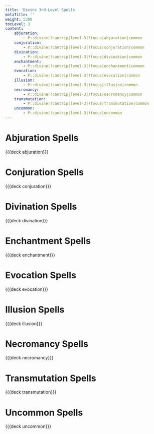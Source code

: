 ```yaml
---
title: 'Divine 3rd-Level Spells'
metaTitle: ''
weight: 5300
tocLevel: 3
content:
    abjuration:
        - P::divine|!cantrip|level-3|!focus|abjuration|common
    conjuration:
        - P::divine|!cantrip|level-3|!focus|conjuration|common
    divination:
        - P::divine|!cantrip|level-3|!focus|divination|common
    enchantment:
        - P::divine|!cantrip|level-3|!focus|enchantment|common
    evocation:
        - P::divine|!cantrip|level-3|!focus|evocation|common
    illusion:
        - P::divine|!cantrip|level-3|!focus|illusion|common
    necromancy:
        - P::divine|!cantrip|level-3|!focus|necromancy|common
    transmutation:
        - P::divine|!cantrip|level-3|!focus|transmutation|common
    uncommon:
        - P::divine|!cantrip|level-3|!focus|uncommon
---
```


# Abjuration Spells

{{{deck abjuration}}}

# Conjuration Spells

{{{deck conjuration}}}

# Divination Spells

{{{deck divination}}}

# Enchantment Spells

{{{deck enchantment}}}

# Evocation Spells

{{{deck evocation}}}

# Illusion Spells

{{{deck illusion}}}

# Necromancy Spells

{{{deck necromancy}}}

# Transmutation Spells

{{{deck transmutation}}}

# Uncommon Spells

{{{deck uncommon}}}
